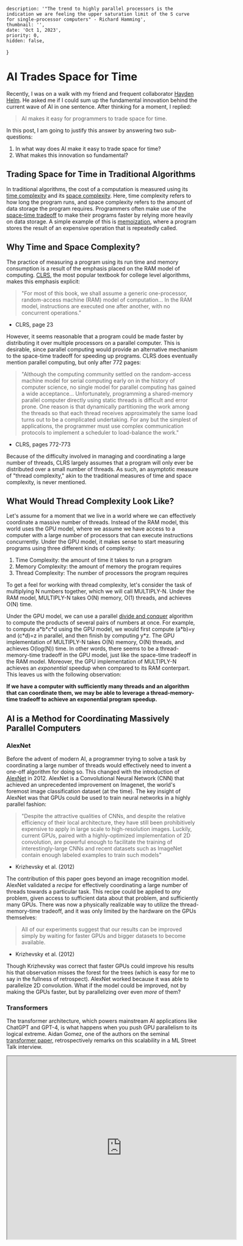 
    description: '"The trend to highly parallel processors is the indication we are feeling the upper saturation limit of the S curve for single-processor computers" - Richard Hamming',
    thumbnail: '',
    date: 'Oct 1, 2023',
    priority: 0,
    hidden: false,
}

# AI Trades Space for Time
Recently, I was on a walk with my friend and frequent collaborator [Hayden Helm](https://scholar.google.com/citations?user=zEzJrqsAAAAJ&hl=en).
He asked me if I could sum up the fundamental innovation behind the current wave of AI in one sentence.
After thinking for a moment, I replied:
> AI makes it easy for programmers to trade space for time.

In this post, I am going to justify this answer by answering two sub-questions:
1) In what way does AI make it easy to trade space for time?
2) What makes this innovation so fundamental?

## Trading Space for Time in Traditional Algorithms
In traditional algorithms, the cost of a computation is measured using its [time complexity](https://en.wikipedia.org/wiki/Time_complexity) and its [space complexity](https://en.wikipedia.org/wiki/Space_complexity).
Here, time complexity refers to how long the program runs, and space complexity refers to the amount of data storage the program requires.
Programmers often make use of the [space-time tradeoff](https://en.wikipedia.org/wiki/Space%E2%80%93time_tradeoff) to make their programs faster by relying more heavily on data storage.
A simple example of this is [memoization](https://en.wikipedia.org/wiki/Memoization), where a program stores the result of an expensive operation that is repeatedly called.

## Why Time and Space Complexity?
The practice of measuring a program using its run time and memory consumption is a result of the emphasis placed on the RAM model of computing.
[CLRS](https://en.wikipedia.org/wiki/Introduction_to_Algorithms), the most popular textbook for college level algorithms, makes this emphasis explicit:

> "For most of this book, we shall assume a generic one-processor, random-access machine (RAM) model of computation...
> In the RAM model, instructions are executed one after another, with no concurrent operations."
- CLRS, page 23

However, it seems reasonable that a program could be made faster by distributing it over multiple processors on a parallel computer.
This is desirable, since parallel computing would provide an alternative mechanism to the space-time tradeoff for speeding up programs.
CLRS does eventually mention parallel computing, but only after 772 pages:
> "Although the computing community settled on the random-access machine model for serial computing early on in the history of computer science, no single model for parallel computing has gained a wide acceptance...
> Unfortunately, programming a shared-memory parallel computer directly using static threads is difficult and error prone.
> One reason is that dynamically partitioning the work among the threads so that each thread receives approximately the same load turns out to be a complicated undertaking.
> For any but the simplest of applications, the programmer must use complex communication protocols to implement a scheduler to load-balance the work."
- CLRS, pages 772-773

Because of the difficulty involved in managing and coordinating a large number of threads, CLRS largely assumes that a program will only ever be distributed over a small number of threads.
As such, an asymptotic measure of "thread complexity," akin to the traditional measures of time and space complexity, is never mentioned.

## What Would Thread Complexity Look Like?
Let's assume for a moment that we live in a world where we can effectively coordinate a massive number of threads.
Instead of the RAM model, this world uses the GPU model, where we assume we have access to a computer with a large number of processors that can execute instructions concurrently.
Under the GPU model, it makes sense to start measuring programs using three different kinds of complexity:
1) Time Complexity: the amount of time it takes to run a program
2) Memory Complexity: the amount of memory the program requires
3) Thread Complexity: The number of processors the program requires

To get a feel for working with thread complexity, let's consider the task of multiplying N numbers together, which we will call MULTIPLY-N.
Under the RAM model, MULTIPLY-N takes O(N) memory, O(1) threads, and achieves O(N) time.

Under the GPU model, we can use a parallel [divide and conquer](https://en.wikipedia.org/wiki/Divide-and-conquer_algorithm) algorithm to compute the products of several pairs of numbers at once.
For example, to compute a\*b\*c\*d using the GPU model, we would first compute (a\*b)=y and (c\*d)=z in parallel, and then finish by computing y*z.
The GPU implementation of MULTIPLY-N takes O(N) memory, O(N) threads, and achieves O(log(N)) time.
In other words, there seems to be a thread-memory-time tradeoff in the GPU model, just like the space-time tradeoff in the RAM model.
Moreover, the GPU implementation of MULTIPLY-N achieves an <em>exponential</em> speedup when compared to its RAM conterpart.
This leaves us with the following observation:

**If we have a computer with sufficiently many threads and an algorithm that can coordinate them, we may be able to leverage a thread-memory-time tradeoff to achieve an exponential program speedup.**

## AI is a Method for Coordinating Massively Parallel Computers
### AlexNet
Before the advent of modern AI, a programmer trying to solve a task by coordinating a large number of threads would effectively need to invent a one-off algorithm for doing so.
This changed with the introduction of [AlexNet](https://proceedings.neurips.cc/paper_files/paper/2012/file/c399862d3b9d6b76c8436e924a68c45b-Paper.pdf) in 2012.
AlexNet is a Convolutional Neural Network (CNN) that achieved an unprecedented improvement on Imagenet, the world's foremost image classification dataset (at the time).
The key insight of AlexNet was that GPUs could be used to train neural networks in a highly parallel fashion:
> "Despite the attractive qualities of CNNs, and despite the relative efficiency of their local architecture,
> they have still been prohibitively expensive to apply in large scale to high-resolution images.
> Luckily, current GPUs, paired with a highly-optimized implementation of 2D convolution, are powerful
> enough to facilitate the training of interestingly-large CNNs and recent datasets such as ImageNet
> contain enough labeled examples to train such models"
- Krizhevsky et al. (2012)

The contribution of this paper goes beyond an image recognition model.
AlexNet validated a <em>recipe</em> for effectively coordinating a large number of threads towards a particular task.
This recipe could be applied to <em>any</em> problem, given access to sufficient data about that problem, and sufficiently many GPUs.
There was now a physically realizable way to utilize the thread-memory-time tradeoff, and it was only limited by the hardware on the GPUs themselves:

> All of our experiments suggest that our results can be improved simply by waiting for faster GPUs and bigger datasets to become available.
- Krizhevsky et al. (2012)

Though Krizhevsky was correct that faster GPUs could improve his results his that observation misses the forest for the trees (which is easy for me to say in the fullness of retrospect).
AlexNet worked because it was able to parallelize 2D convolution.
What if the model could be improved, not by making the GPUs faster, but by parallelizing over even <em>more</em> of them?

### Transformers
The transformer architecture, which powers mainstream AI applications like ChatGPT and GPT-4, is what happens when you push GPU parallelism to its logical extreme.
Aidan Gomez, one of the authors on the seminal [transformer paper](https://arxiv.org/abs/1706.03762), retrospectively remarks on this scalability in a ML Street Talk interview.
<div>
    <iframe
        width="600"
        height="480"
        src="https://www.youtube.com/embed/ooBt_di8DLs?si=Yi-c6QUYckYVSayM&amp;start=393"
        allow="accelerometer; clipboard-write; encrypted-media; gyroscope; picture-in-picture"
        allowFullScreen
        title="Embedded youtube"
    />
</div>

> "What I didn't appreciate was that such a simple method could achieve such insane performance.
> At that time, we were training on 8 accelerators...
> but the architecture was so stripped down, so refined, it was so easy to scale...
> it was hard to see what would happen, which was this massive scaling project."
- Aidan Gomez on the Transformer

While there are no public figures regarding the scale of GPT-4, the current most capable language model, some intelligent estimates for its predecessor exist.
In a [blog post](https://lambdalabs.com/blog/demystifying-gpt-3), Lambda Labs estimates the size and extent of parallelism present in GPT3:

> The GPT-3 175B model required 3.14E23 FLOPS of computing for training.
> Even at theoretical 28 TFLOPS for V100 and lowest 3 year reserved cloud pricing we could find, this will take **355 GPU-years**...
> The 175 Billion parameters needs 175×4=700GB memory to store in FP32 (each parameter needs 4 Bytes).
> This is one order of magnitude larger than the maximum memory in a single GPU (48 GB of Quadro RTX 8000).
> To train the larger models without running out of memory, **the OpenAI team uses a mixture of model parallelism within each matrix multiply and model parallelism across the layers of the network.**
- [Chuan Li](https://scholar.google.com/citations?user=hoZesOwAAAAJ&hl=en), Chief Science Officer at Lambda Labs

According to Li's calculations, OpenAI effectively coordinated 355 GPU-years of compute towards a single task.
By parallelizing the model over many GPUs, this massive computation could be accomplished in several months of [wall time](https://en.wikipedia.org/wiki/Elapsed_real_time).
In other words, GPT-3 utilized a thread-memory-time tradeoff to reduce the time complexity of a massive computation by utilizing more threads and more memory.

## Memory and Thread Complexity are Both Physical Space Complexity
GPT-3 makes it clear that modern AI leverages a tradeoff that pays increased thread and memory costs to decrease the time cost of massive computations.
However, I want to go one step further, and claim that thread and memory consumption are both instances of increased physical space consumption.
The argument here is straightforward: if a programmer wants to use more threads and memory for their program, they need to use more physical space for the physical machines that will run the computation.
In this sense, modern AI is utilizing a physical space-time tradeoff to enable massive computations to be run in a short amount of wall time.

## Relativity \& the Physical Space-Time Tradeoff
The fact that physical space and time can be traded off with each other should not be surprising.
Since Einstein, we have known that space and time together make up spacetime, the singular entity required to describe physical phenomena:

> "Space is a three-dimensional continuum.
> By this, we mean that it is possible to describe the position of a point by means of three numbers (coordinates): x, y, and z...
> Similarly, the world of physical phenomena is four-dimensional in the space-time sense.
> It is composed of individual events, each of which is described by four numbers: three space coordinates x, y, z, and a time value t."

- [Relativity](https://www.amazon.com/Relativity-Special-General-Theory-Physics/dp/048641714X) by Albert Einstein

Moreover Einstein's spacetime comes equipped with an intrinsic tradeoff between space and time: the [spacetime-interval](https://en.wikipedia.org/wiki/Spacetime#Spacetime_interval).
Concretely, the spacetime interval between two events is expressed:
<LatexFormula formula={'$ (\\Delta S)^2 = (\\Delta ct)^2 - (\\Delta x)^2 - (\\Delta y)^2 - (\\Delta z)^2 $'}/>
Where t is time, x, y, and z are physical coordinates, and c is the speed of light.
The critical thing to notice about this formula is that for a fixed spacetime-interval, we can decrease the time component of the interval by increasing the space components of the interval.
But how exactly does this physical space-time tradeoff relate to our computational thread-memory-time tradeoff?

## Computation as Physical State Transformation
To fully appreciate the relationship between computation and spacetime-intervals, we need a slightly more precise definition of physical computation.
Luckily, the Stanford Encyclopedia of Philosophy readily [provides one](https://plato.stanford.edu/entries/computation-physicalsystems/#AccConCom).
In short, we can think of a physical computation P as a function that transforms one physical state into another.
From Einstein, we know that the physical start and end states of the computation are points in spacetime, and thus, span a spacetime interval.
In this sense any computation can be said to have a physical spacetime cost, which is exactly the measure of the interval required to bridge its start and end states.
Before AI, there was not a general purpose way to shift the extent of a computation's spacetime cost away from time and into space.
[Richard Hamming](https://en.wikipedia.org/wiki/Richard_Hamming) writes about this challenge in his 1997 book [The Art and Science of Doing Engineering](https://en.wikipedia.org/wiki/The_Art_of_Doing_Science_and_Engineering):
> "The evidence from the two relativity theories, special and general, gives a maximum speed of useful signaling.
> There are definite limits to what can be done on a single processor.
> The trend to highly parallel processors is the indication we are feeling the upper saturation limit of the S curve for single-processor computers."

- Richard Hamming

AI provides programmers a general purpose way of maximizing the space component of the physical spacetime cost of any computation, radically increasing the number of functions that are physically realizable in reasonable amounts of time.

## Constructor Theory \& Fundamental Physics
This style of thinking is reminiscent of a burgeoning new subfield of physics called [constructor theory](https://en.wikipedia.org/wiki/Constructor_theory).
In this interview, Chiara Marletto, a theoretical physicist at Oxford and one of the founders of constructor theory, outlines its distinction from existing theories of physics:
<div>
    <iframe
        width="600"
        height="480"
        src="https://www.youtube.com/embed/yb0y6MRwmd4?si=p4gInzoAmJasf2PJ&amp;start=226"
        allow="accelerometer; clipboard-write; encrypted-media; gyroscope; picture-in-picture"
        allowFullScreen
        title="Embedded youtube"
    />
</div>

> "Constructor theory, instead of using dynamical laws and trajectories and initial conditions,
> takes statements about what tasks or transformations are possible and what are impossible and why
> as fundamental ones."

- [Chiara Marletto](https://en.wikipedia.org/wiki/Chiara_Marletto)

Using constructor theoretic language, we can describe the contribution of modern AI as enabling a new class of transformations between physical states.
Namely, AI enables programmers to trade physical space for time, and perform computations whose time cost was previously untenable.
In this sense, the statement "AI trades space for time" is a statement about what transformations are physically possible, and thus, should be taken as fundamental.